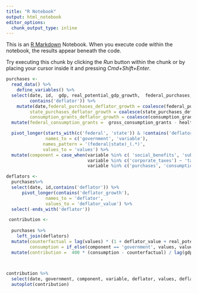 ```yaml
---
title: "R Notebook"
output: html_notebook
editor_options: 
  chunk_output_type: inline
---
```


This is an [R Markdown](http://rmarkdown.rstudio.com) Notebook. When you execute code within the notebook, the results appear beneath the code. 

Try executing this chunk by clicking the *Run* button within the chunk or by placing your cursor inside it and pressing *Cmd+Shift+Enter*. 

```r
purchases <- 
  read_data() %>%
    define_variables() %>% 
  select(date, id,  gdp, real_potential_gdp_growth,  federal_purchases, state_purchases, gross_consumption_grants, health_grants, federal_investment_grants = investment_grants, federal_purchases_deflator, state_purchases_deflator, federal_purchases_deflator_growth, state_purchases_deflator_growth, starts_with('real'),
         contains('deflator')) %>% 
    mutate(date,federal_purchases_deflator_growth = coalesce(federal_purchases_deflator_growth, q_g(federal_purchases_deflator)),
         state_purchases_deflator_growth = coalesce(state_purchases_deflator_growth,                                                             q_g(state_purchases_deflator)),
         consumption_grants_deflator_growth = coalesce(consumption_grants_deflator_growth, q_g(consumption_grants_deflator))) %>% 
  mutate(federal_consumption_grants =  gross_consumption_grants - health_grants) %>% 

  pivot_longer(starts_with(c('federal', 'state')) & !contains('deflator'),
               names_to = c('government', 'variable'),
              names_pattern = '(federal|state)_(.*)',
              values_to = 'values') %>% 
  mutate(component = case_when(variable %in% c( 'social_benefits', 'subsidies', 'health_outlays', 'ui' ) ~ 'transfers',
                               variable %in% c('corporate_taxes') ~ 'taxes',
                               variable %in% c('purchases', 'consumption_grants', 'investment_grants') ~ 'government')) 
```

```r
deflators <-
  purchases%>% 
  select(date, id,contains('deflator')) %>% 
      pivot_longer(contains('deflator_growth'),
               names_to = 'deflator',
               values_to = 'deflator_value') %>% 
  select(-ends_with('deflator'))


```

```r
 contribution <-
  
  purchases %>% 
    left_join(deflators) 
  mutate(counterfactual = lag(values) * (1 + deflator_value + real_potential_gdp_growth),
         consumption = if_else(component == 'government', values, values))  %>% 
  mutate(contribution =  400 * (consumption - counterfactual) / lag(gdp)) 

  
```

```r
contribution %>% 
  select(date, government, component, variable, deflator, values, deflator_value, counterfactual,consumption, contribution ) %>% 
  autoplot(contribution)
```

